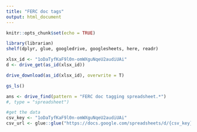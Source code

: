 ```yaml
---
title: "FERC doc tags"
output: html_document
---
```


```r
knitr::opts_chunk$set(echo = TRUE)
```

```r
library(librarian)
shelf(dplyr, glue, googledrive, googlesheets, here, readr)

xlsx_id <- "1oDaTyfKaF9l0n-omWXguNqeU2audiUAi"
d <- drive_get(as_id(xlsx_id))

drive_download(as_id(xlsx_id), overwrite = T)

gs_ls()

ans <- drive_find(pattern = "FERC doc tagging spreadsheet.*")
#, type = "spreadsheet")

#get the data
csv_key <- "1oDaTyfKaF9l0n-omWXguNqeU2audiUAi"
csv_url <- glue::glue("https://docs.google.com/spreadsheets/d/{csv_key}/gviz/tq?tqx=out:csv&sheet=0")


```

